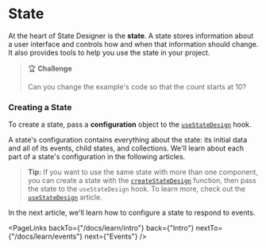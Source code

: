 # State

At the heart of State Designer is the **state**. A state stores information about a user interface and controls how and when that information should change. It also provides tools to help you use the state in your project.

> 🏆 **Challenge**
>
> Can you change the example's code so that the count starts at 10?

### Creating a State

To create a state, pass a **configuration** object to the [`useStateDesign`](/docs/api/useStateDesign) hook.

<LiveView snippet="state" />

A state's configuration contains everything about the state: its initial data and all of its events, child states, and collections. We'll learn about each part of a state's configuration in the following articles.

> **Tip:** If you want to use the same state with more than one component, you can create a state with the [`createStateDesign`](/docs/api/useStateDesign) function, then pass the state to the `useStateDesign` hook. To learn more, check out the [`useStateDesign`](/docs/api/useStateDesign) article.

In the next article, we'll learn how to configure a state to respond to events.

<PageLinks
  backTo={"/docs/learn/intro"}
  back={"Intro"}
  nextTo={"/docs/learn/events"}
  next={"Events"}
/>
